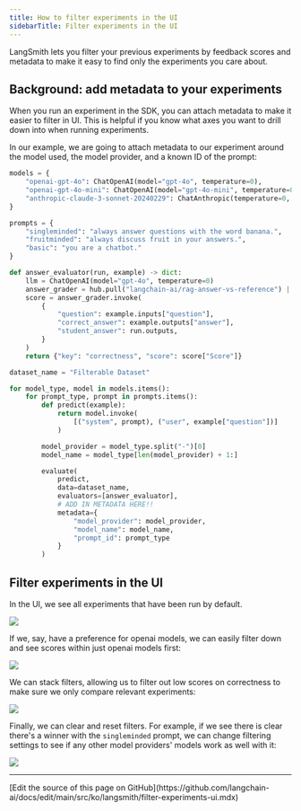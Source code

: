 ```yaml
---
title: How to filter experiments in the UI
sidebarTitle: Filter experiments in the UI
---
```


LangSmith lets you filter your previous experiments by feedback scores and metadata to make it easy to find only the experiments you care about.


## Background: add metadata to your experiments

When you run an experiment in the SDK, you can attach metadata to make it easier to filter in UI. This is helpful if you know what axes you want to drill down into when running experiments.

In our example, we are going to attach metadata to our experiment around the model used, the model provider, and a known ID of the prompt:

```python
models = {
    "openai-gpt-4o": ChatOpenAI(model="gpt-4o", temperature=0),
    "openai-gpt-4o-mini": ChatOpenAI(model="gpt-4o-mini", temperature=0),
    "anthropic-claude-3-sonnet-20240229": ChatAnthropic(temperature=0, model_name="claude-3-sonnet-20240229")
}

prompts = {
    "singleminded": "always answer questions with the word banana.",
    "fruitminded": "always discuss fruit in your answers.",
    "basic": "you are a chatbot."
}

def answer_evaluator(run, example) -> dict:
    llm = ChatOpenAI(model="gpt-4o", temperature=0)
    answer_grader = hub.pull("langchain-ai/rag-answer-vs-reference") | llm
    score = answer_grader.invoke(
        {
            "question": example.inputs["question"],
            "correct_answer": example.outputs["answer"],
            "student_answer": run.outputs,
        }
    )
    return {"key": "correctness", "score": score["Score"]}

dataset_name = "Filterable Dataset"

for model_type, model in models.items():
    for prompt_type, prompt in prompts.items():
        def predict(example):
            return model.invoke(
                [("system", prompt), ("user", example["question"])]
            )

        model_provider = model_type.split("-")[0]
        model_name = model_type[len(model_provider) + 1:]

        evaluate(
            predict,
            data=dataset_name,
            evaluators=[answer_evaluator],
            # ADD IN METADATA HERE!!
            metadata={
                "model_provider": model_provider,
                "model_name": model_name,
                "prompt_id": prompt_type
            }
        )
```

## Filter experiments in the UI

In the UI, we see all experiments that have been run by default.

![](/langsmith/images/filter-all-experiments.png)

If we, say, have a preference for openai models, we can easily filter down and see scores within just openai models first:

![](/langsmith/images/filter-openai.png)

We can stack filters, allowing us to filter out low scores on correctness to make sure we only compare relevant experiments:

![](/langsmith/images/filter-feedback.png)

Finally, we can clear and reset filters. For example, if we see there is clear there's a winner with the `singleminded` prompt, we can change filtering settings to see if any other model providers' models work as well with it:

![](/langsmith/images/filter-singleminded.png)

---

<Callout icon="pen-to-square" iconType="regular">
  [Edit the source of this page on GitHub](https://github.com/langchain-ai/docs/edit/main/src/ko/langsmith/filter-experiments-ui.mdx)
</Callout>
